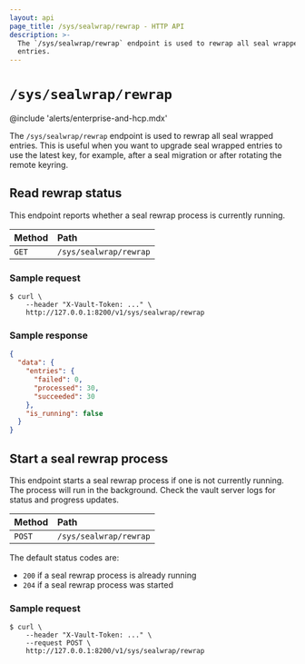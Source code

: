 ```yaml
---
layout: api
page_title: /sys/sealwrap/rewrap - HTTP API
description: >-
  The `/sys/sealwrap/rewrap` endpoint is used to rewrap all seal wrapped
  entries.
---
```


# `/sys/sealwrap/rewrap`

@include 'alerts/enterprise-and-hcp.mdx'

The `/sys/sealwrap/rewrap` endpoint is used to rewrap all seal wrapped entries.
This is useful when you want to upgrade seal wrapped entries to use the latest
key, for example, after a seal migration or after rotating the remote keyring.

## Read rewrap status

This endpoint reports whether a seal rewrap process is currently running.

| Method | Path                   |
| :----- | :--------------------- |
| `GET`  | `/sys/sealwrap/rewrap` |

### Sample request

```shell-session
$ curl \
    --header "X-Vault-Token: ..." \
    http://127.0.0.1:8200/v1/sys/sealwrap/rewrap
```

### Sample response

```json
{
  "data": {
    "entries": {
      "failed": 0,
      "processed": 30,
      "succeeded": 30
    },
    "is_running": false
  }
}
```

## Start a seal rewrap process

This endpoint starts a seal rewrap process if one is not currently running.
The process will run in the background. Check the vault server logs for status
and progress updates.

| Method | Path                   |
| :----- | :--------------------- |
| `POST` | `/sys/sealwrap/rewrap` |

The default status codes are:

- `200` if a seal rewrap process is already running
- `204` if a seal rewrap process was started

### Sample request

```shell-session
$ curl \
    --header "X-Vault-Token: ..." \
    --request POST \
    http://127.0.0.1:8200/v1/sys/sealwrap/rewrap
```
